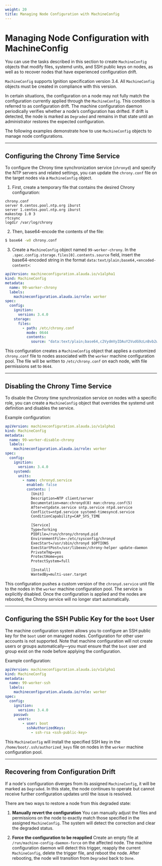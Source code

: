 ```yaml
---
weight: 20
title: Managing Node Configuration with MachineConfig
---
```


# Managing Node Configuration with MachineConfig

You can use the tasks described in this section to create `MachineConfig` objects that modify files, systemd units, and SSH public keys on nodes, as well as to recover nodes that have experienced configuration drift.

`MachineConfig` supports Ignition specification version 3.4. All `MachineConfig` objects must be created in compliance with this version.

In certain situations, the configuration on a node may not fully match the configuration currently applied through the `MachineConfig`. This condition is referred to as configuration drift. The machine configuration daemon periodically verifies whether a node’s configuration has drifted. If drift is detected, the node is marked as `Degraded` and remains in that state until an administrator restores the expected configuration.

The following examples demonstrate how to use `MachineConfig` objects to manage node configurations.

---

## Configuring the Chrony Time Service

To configure the Chrony time synchronization service (`chronyd`) and specify the NTP servers and related settings, you can update the `chrony.conf` file on the target nodes via a `MachineConfig` object.

1. First, create a temporary file that contains the desired Chrony configuration:

```text
chrony.conf
server 0.centos.pool.ntp.org iburst
server 1.centos.pool.ntp.org iburst
makestep 1.0 3
rtcsync
logdir /var/log/chrony
```

2. Then, base64-encode the contents of the file:

```bash
$ base64 -w0 chrony.conf
```

3. Create a `MachineConfig` object named `99-worker-chrony`. In the `.spec.config.storage.files[0].contents.source` field, insert the base64-encoded string in the format `data:text/plain;base64,<encoded-content>`:

```yaml
apiVersion: machineconfiguration.alauda.io/v1alpha1
kind: MachineConfig
metadata:
  name: 99-worker-chrony
  labels:
    machineconfiguration.alauda.io/role: worker
spec:
  config:
    ignition:
      version: 3.4.0
    storage:
      files:
        - path: /etc/chrony.conf
          mode: 0644
          contents:
            source: "data:text/plain;base64,c2VydmVyIDAuY2VudG9zLnBvb2wubnRwLm9yZyBpYnVyc3QKc2VydmVyIDEuY2VudG9zLnBvb2wubnRwLm9yZyBpYnVyc3QKbWFrZXN0ZXAgMS4wIDMKcnRjc3luYwpsb2dkaXIgL3Zhci9sb2cvY2hyb255Cg=="
```

This configuration creates a `MachineConfig` object that applies a customized `chrony.conf` file to nodes associated with the `worker` machine configuration pool. The file will be written to `/etc/chrony.conf` on each node, with file permissions set to `0644`.

---

## Disabling the Chrony Time Service

To disable the Chrony time synchronization service on nodes with a specific role, you can create a `MachineConfig` object that overrides the systemd unit definition and disables the service.

Example configuration:

```yaml
apiVersion: machineconfiguration.alauda.io/v1alpha1
kind: MachineConfig
metadata:
  name: 99-worker-disable-chrony
  labels:
    machineconfiguration.alauda.io/role: worker
spec:
  config:
    ignition:
      version: 3.4.0
    systemd:
      units:
        - name: chronyd.service
          enabled: false
          contents: |
            [Unit]
            Description=NTP client/server
            Documentation=man:chronyd(8) man:chrony.conf(5)
            After=ntpdate.service sntp.service ntpd.service
            Conflicts=ntpd.service systemd-timesyncd.service
            ConditionCapability=CAP_SYS_TIME

            [Service]
            Type=forking
            PIDFile=/run/chrony/chronyd.pid
            EnvironmentFile=-/etc/sysconfig/chronyd
            ExecStart=/usr/sbin/chronyd $OPTIONS
            ExecStartPost=/usr/libexec/chrony-helper update-daemon
            PrivateTmp=yes
            ProtectHome=yes
            ProtectSystem=full

            [Install]
            WantedBy=multi-user.target
```

This configuration pushes a custom version of the `chronyd.service` unit file to the nodes in the `worker` machine configuration pool. The service is explicitly disabled. Once the configuration is applied and the nodes are rebooted, the Chrony service will no longer start automatically.

---

## Configuring the SSH Public Key for the `boot` User

The machine configuration system allows you to configure an SSH public key for the `boot` user on managed nodes. Configuration for other user accounts is not supported. Note that machine configuration will not create users or groups automatically—you must ensure that the `boot` user and group exist on the node before applying the configuration.

Example configuration:

```yaml
apiVersion: machineconfiguration.alauda.io/v1alpha1
kind: MachineConfig
metadata:
  name: 99-worker-ssh
  labels:
    machineconfiguration.alauda.io/role: worker
spec:
  config:
    ignition:
      version: 3.4.0
    passwd:
      users:
        - user: boot
          sshAuthorizedKeys:
            - ssh-rsa <ssh-public-key>
```

This `MachineConfig` will install the specified SSH key in the `/home/boot/.ssh/authorized_keys` file on nodes in the `worker` machine configuration pool.

---

## Recovering from Configuration Drift

If a node's configuration diverges from its assigned `MachineConfig`, it will be marked as `Degraded`. In this state, the node continues to operate but cannot receive further configuration updates until the issue is resolved.

There are two ways to restore a node from this degraded state:

1. **Manually revert the configuration**
   You can manually adjust the files and permissions on the node to exactly match those specified in the assigned `MachineConfig`. The system will detect the correction and clear the degraded status.

2. **Force the configuration to be reapplied**
   Create an empty file at `/run/machine-config-daemon-force` on the affected node. The machine configuration daemon will detect this trigger, reapply the current `MachineConfig`, delete the trigger file, and reboot the node. After rebooting, the node will transition from `Degraded` back to `Done`.
